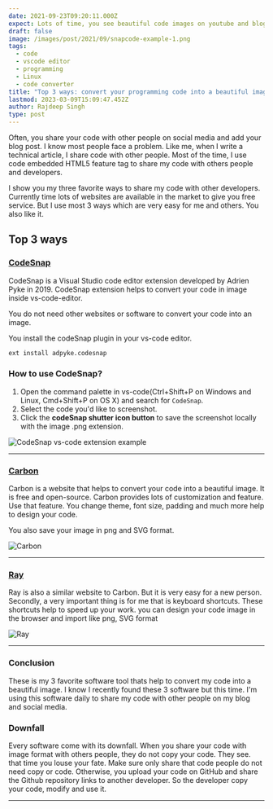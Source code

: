 ```yaml
---
date: 2021-09-23T09:20:11.000Z
expect: Lots of time, you see beautiful code images on youtube and blogs. Right now, we have learned how to create beautiful images with my code freely.
draft: false
image: /images/post/2021/09/snapcode-example-1.png
tags:
  - code
  - vscode editor
  - programming
  - Linux
  - code converter
title: "Top 3 ways: convert your programming code into a beautiful image"
lastmod: 2023-03-09T15:09:47.452Z
author: Rajdeep Singh
type: post
---
```


Often, you share your code with other people on social media and add your blog
post. I know most people face a problem. Like me, when I write a technical
article, I share code with other people. Most of the time, I use code embedded
HTML5 feature tag to share my code with others people and developers.

I show you my three favorite ways to share my code with other developers. Currently
time lots of websites are available in the market to give you free service. But
I use most 3 ways which are very easy for me and others. You also like it.

## Top 3 ways

### [CodeSnap](https://marketplace.visualstudio.com/items?itemName=adpyke.codesnap)

CodeSnap is a Visual Studio code editor extension developed by Adrien Pyke
in 2019. CodeSnap extension helps to convert your code in image inside
vs-code-editor.

You do not need other websites or software to convert your code into an image.

You install the codeSnap plugin in your vs-code editor.

```bash
ext install adpyke.codesnap
```

### How to use CodeSnap?

1. Open the command palette in vs-code(Ctrl+Shift+P on Windows and Linux,
   Cmd+Shift+P on OS X) and search for `CodeSnap`.
2. Select the code you'd like to screenshot.
3. Click the **codeSnap shutter icon button** to save the screenshot locally
   with the image .png extension.

![CodeSnap vs-code extension example](/images/post/2021/09/snapcode-example.png "CodeSnap vs-code extension example")

---

### [Carbon](https://carbon.now.sh/)

Carbon is a website that helps to convert your code into a beautiful image. It
is free and open-source. Carbon provides lots of customization and feature. Use
that feature. You change theme, font size, padding and much more help to design
your code.

You also save your image in png and SVG format.

![Carbon](/images/post/2021/09/carbon-website-.png "Carbon")

---

### [Ray](https://ray.so/)

Ray is also a similar website to Carbon. But it is very easy for a new person.
Secondly, a very important thing is for me that is keyboard shortcuts. These
shortcuts help to speed up your work. you can design your code image in the
browser and import like png, SVG format

![Ray](/images/post/2021/09/ray-website.png "Ray")

---

### Conclusion

These is my 3 favorite software tool thats help to convert my code into a beautiful
image. I know I recently found these 3 software but this time. I'm using this
software daily to share my code with other people on my blog and social media.

### Downfall

Every software come with its downfall. When you share your code with image
format with others people, they do not copy your code. They see. that time you
louse your fate. Make sure only share that code people do not need copy or code.
Otherwise, you upload your code on GitHub and share the Github repository links to
another developer. So the developer copy your code, modify and use it.

---

